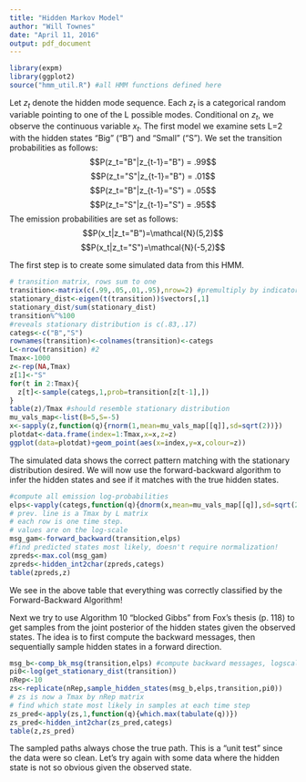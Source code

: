 ```yaml
---
title: "Hidden Markov Model"
author: "Will Townes"
date: "April 11, 2016"
output: pdf_document
---
```


```r
library(expm)
library(ggplot2)
source("hmm_util.R") #all HMM functions defined here
```

Let $z_t$ denote the hidden mode sequence. Each $z_t$ is a categorical random variable pointing to one of the L possible modes. Conditional on $z_t$, we observe the continuous variable $x_t$. The first model we examine sets L=2 with the hidden states "Big" ("B") and "Small" ("S"). We set the transition probabilities as follows:
$$P(z_t="B"|z_{t-1}="B") = .99$$
$$P(z_t="S"|z_{t-1}="B") = .01$$
$$P(z_t="B"|z_{t-1}="S") = .05$$
$$P(z_t="S"|z_{t-1}="S") = .95$$
The emission probabilities are set as follows:
$$P(x_t|z_t="B")=\mathcal{N}(5,2)$$
$$P(x_t|z_t="S")=\mathcal{N}(-5,2)$$

The first step is to create some simulated data from this HMM.

```r
# transition matrix, rows sum to one
transition<-matrix(c(.99,.05,.01,.95),nrow=2) #premultiply by indicator to get new vals
stationary_dist<-eigen(t(transition))$vectors[,1]
stationary_dist/sum(stationary_dist)
transition%^%100
#reveals stationary distribution is c(.83,.17)
categs<-c("B","S")
rownames(transition)<-colnames(transition)<-categs
L<-nrow(transition) #2
Tmax<-1000
z<-rep(NA,Tmax)
z[1]<-"S"
for(t in 2:Tmax){
  z[t]<-sample(categs,1,prob=transition[z[t-1],])
}
table(z)/Tmax #should resemble stationary distribution
mu_vals_map<-list(B=5,S=-5)
x<-sapply(z,function(q){rnorm(1,mean=mu_vals_map[[q]],sd=sqrt(2))})
plotdat<-data.frame(index=1:Tmax,x=x,z=z)
ggplot(data=plotdat)+geom_point(aes(x=index,y=x,colour=z))
```

The simulated data shows the correct pattern matching with the stationary distribution desired. We will now use the forward-backward algorithm to infer the hidden states and see if it matches with the true hidden states.

```r
#compute all emission log-probabilities
elps<-vapply(categs,function(q){dnorm(x,mean=mu_vals_map[[q]],sd=sqrt(2),log=TRUE)},FUN.VALUE=rep(0.0,Tmax))
# prev. line is a Tmax by L matrix
# each row is one time step.
# values are on the log-scale
msg_gam<-forward_backward(transition,elps)
#find predicted states most likely, doesn't require normalization!
zpreds<-max.col(msg_gam)
zpreds<-hidden_int2char(zpreds,categs)
table(zpreds,z)
```
We see in the above table that everything was correctly classified by the Forward-Backward Algorithm!

Next we try to use Algorithm 10 "blocked Gibbs" from Fox's thesis (p. 118) to get samples from the joint posterior of the hidden states given the observed states. The idea is to first compute the backward messages, then sequentially sample hidden states in a forward direction.

```r
msg_b<-comp_bk_msg(transition,elps) #compute backward messages, logscale by default
pi0<-log(get_stationary_dist(transition))
nRep<-10
zs<-replicate(nRep,sample_hidden_states(msg_b,elps,transition,pi0))
# zs is now a Tmax by nRep matrix
# find which state most likely in samples at each time step
zs_pred<-apply(zs,1,function(q){which.max(tabulate(q))})
zs_pred<-hidden_int2char(zs_pred,categs)
table(z,zs_pred)
```

The sampled paths always chose the true path. This is a "unit test" since the data were so clean. Let's try again with some data where the hidden state is not so obvious given the observed state.

```r
```